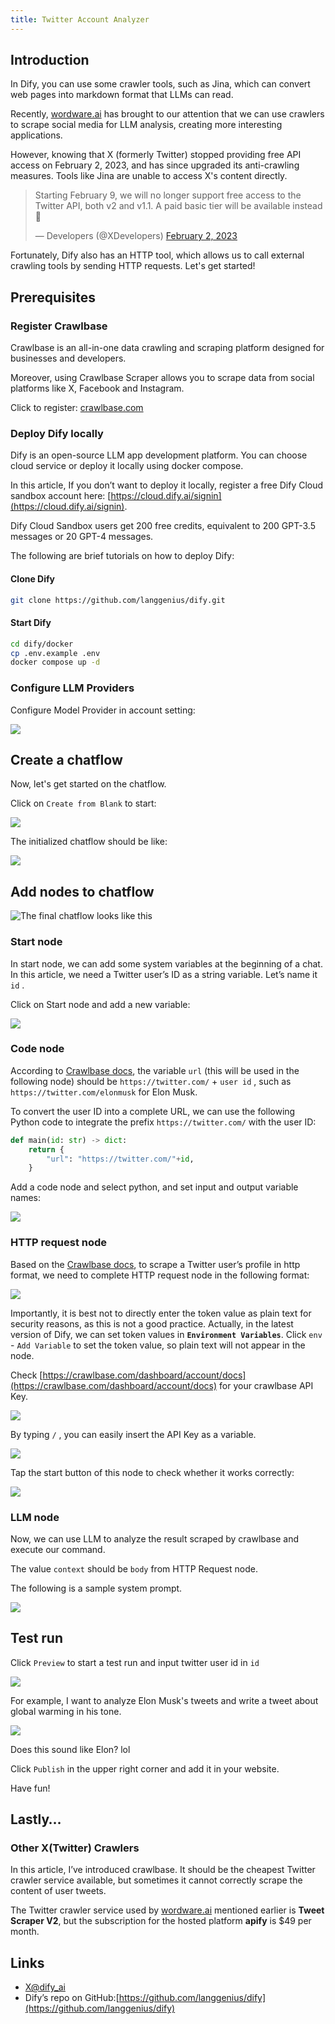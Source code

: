 ```yaml
---
title: Twitter Account Analyzer
---
```


## Introduction

In Dify, you can use some crawler tools, such as Jina, which can convert web pages into markdown format that LLMs can read.

Recently, [wordware.ai](https://www.wordware.ai/) has brought to our attention that we can use crawlers to scrape social media for LLM analysis, creating more interesting applications.

However, knowing that X (formerly Twitter) stopped providing free API access on February 2, 2023, and has since upgraded its anti-crawling measures. Tools like Jina are unable to access X's content directly.

> Starting February 9, we will no longer support free access to the Twitter API, both v2 and v1.1. A paid basic tier will be available instead 🧵
>
> — Developers (@XDevelopers) [February 2, 2023](https://twitter.com/XDevelopers/status/1621026986784337922?ref\_src=twsrc%5Etfw)

Fortunately, Dify also has an HTTP tool, which allows us to call external crawling tools by sending HTTP requests. Let's get started!

## **Prerequisites**

### Register Crawlbase

Crawlbase is an all-in-one data crawling and scraping platform designed for businesses and developers.

Moreover, using Crawlbase Scraper allows you to scrape data from social platforms like X, Facebook and Instagram.

Click to register: [crawlbase.com](https://crawlbase.com)

### Deploy Dify locally

Dify is an open-source LLM app development platform. You can choose cloud service or deploy it locally using docker compose.

In this article, If you don’t want to deploy it locally, register a free Dify Cloud sandbox account here: [https://cloud.dify.ai/signin](https://cloud.dify.ai/signin).

<Info>
Dify Cloud Sandbox users get 200 free credits, equivalent to 200 GPT-3.5 messages or 20 GPT-4 messages.
</Info>

The following are brief tutorials on how to deploy Dify:

#### Clone Dify

```bash
git clone https://github.com/langgenius/dify.git
```

#### **Start Dify**

```bash
cd dify/docker
cp .env.example .env
docker compose up -d
```

### Configure LLM Providers

Configure Model Provider in account setting:

![](https://assets-docs.dify.ai/dify-enterprise-mintlify/en/workshop/intermediate/4b4102f9027e2bda3fc520eaa8ea2354.png)

## Create a chatflow

Now, let's get started on the chatflow.

Click on `Create from Blank` to start:

![](https://assets-docs.dify.ai/dify-enterprise-mintlify/en/workshop/intermediate/b2955735f5c122d8a2fc08ef13654239.png)

The initialized chatflow should be like:

![](https://assets-docs.dify.ai/dify-enterprise-mintlify/en/workshop/intermediate/baee341b771d1cd77780fd4845b467b2.png)

## Add nodes to chatflow

![The final chatflow looks like this](https://assets-docs.dify.ai/dify-enterprise-mintlify/en/workshop/intermediate/bad3185d9f2c92994c24de65a5414182.png)

### Start node

In start node, we can add some system variables at the beginning of a chat. In this article, we need a Twitter user’s ID as a string variable. Let’s name it `id` .

Click on Start node and add a new variable:

![](https://assets-docs.dify.ai/dify-enterprise-mintlify/en/workshop/intermediate/a041be2230364d7e729527f3f7af34d8.png)

### Code node

According to [Crawlbase docs](https://crawlbase.com/docs/crawling-api/scrapers/#twitter-profile), the variable `url` (this will be used in the following node) should be `https://twitter.com/` + `user id` , such as `https://twitter.com/elonmusk` for Elon Musk.

To convert the user ID into a complete URL, we can use the following Python code to integrate the prefix `https://twitter.com/` with the user ID:

```python
def main(id: str) -> dict:
    return {
        "url": "https://twitter.com/"+id,
    }
```

Add a code node and select python, and set input and output variable names:

![](https://assets-docs.dify.ai/dify-enterprise-mintlify/en/workshop/intermediate/e5523ba1f801f4009b74e7cf03e2ef2f.png)

### HTTP request node

Based on the [Crawlbase docs](https://crawlbase.com/docs/crawling-api/scrapers/#twitter-profile), to scrape a Twitter user’s profile in http format, we need to complete HTTP request node in the following format:

![](https://assets-docs.dify.ai/dify-enterprise-mintlify/en/workshop/intermediate/13899d88abeb3b3be20c44d40565a5f9.png)

Importantly, it is best not to directly enter the token value as plain text for security reasons, as this is not a good practice. Actually, in the latest version of Dify, we can set token values in **`Environment Variables`**. Click `env` - `Add Variable` to set the token value, so plain text will not appear in the node.

Check [https://crawlbase.com/dashboard/account/docs](https://crawlbase.com/dashboard/account/docs) for your crawlbase API Key.

![](https://assets-docs.dify.ai/dify-enterprise-mintlify/en/workshop/intermediate/c99b66ac8d30289615a8869bae5a6455.png)

By typing `/` , you can easily insert the API Key as a variable.

![](https://assets-docs.dify.ai/dify-enterprise-mintlify/en/workshop/intermediate/51f9350677acb396bad5841fa80c903c.png)

Tap the start button of this node to check whether it works correctly:

![](https://assets-docs.dify.ai/dify-enterprise-mintlify/en/workshop/intermediate/094b96e513169a47f1749e46e1357893.png)

### LLM node

Now, we can use LLM to analyze the result scraped by crawlbase and execute our command.

The value `context` should be `body` from HTTP Request node.

The following is a sample system prompt.

![](https://assets-docs.dify.ai/dify-enterprise-mintlify/en/workshop/intermediate/46f4e15ac1e9d3ca3f47dc5bb921ff01.png)

## Test run

Click `Preview` to start a test run and input twitter user id in `id`

![](https://assets-docs.dify.ai/dify-enterprise-mintlify/en/workshop/intermediate/a25b122dfa14f0c65fcd3498ccf1898e.png)

For example, I want to analyze Elon Musk's tweets and write a tweet about global warming in his tone.

![](https://assets-docs.dify.ai/dify-enterprise-mintlify/en/workshop/intermediate/835a01082e74723138d9f97bee0c6c4b.png)

Does this sound like Elon? lol

Click `Publish` in the upper right corner and add it in your website.

Have fun!

## Lastly…

### Other X(Twitter) Crawlers

In this article, I’ve introduced crawlbase. It should be the cheapest Twitter crawler service available, but sometimes it cannot correctly scrape the content of user tweets.

The Twitter crawler service used by [wordware.ai](http://wordware.ai) mentioned earlier is **Tweet Scraper V2**, but the subscription for the hosted platform **apify** is $49 per month.

## Links

* [X@dify\_ai](https://x.com/dify\_ai)
* Dify’s repo on GitHub:[https://github.com/langgenius/dify](https://github.com/langgenius/dify)
